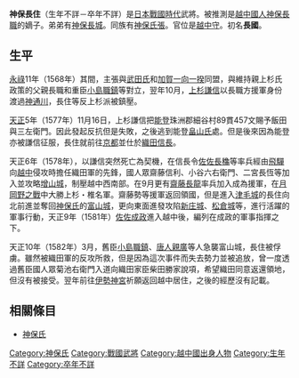 {{unreferenced|time=2013-05-24T07:32:59+00:00}}
{{japanese|japanese=神保 長住|kana=じんぼう ながずみ|romaji=Jinbō Nagazumi}}
'''神保長住'''（生年不詳－卒年不詳）是[[日本戰國時代|日本戰國時代]]武將。被推測是[[越中|越中]][[國人|國人]][[神保長職|神保長職]]的嫡子。弟弟有[[神保長城|神保長城]]。同族有[[神保氏張|神保氏張]]。官位是[[越中守|越中守]]。初名'''長國'''。

== 生平 ==
[[永祿|永祿]]11年（1568年）其間，主張與[[武田氏|武田氏]]和[[加賀一向一揆|加賀一向一揆]]同盟，與維持親上杉氏政策的父親長職和重臣[[小島職鎮|小島職鎮]]等對立，翌年10月，[[上杉謙信|上杉謙信]]以長職方援軍身份渡過[[神通川|神通川]]，長住等反上杉派被鎮壓。

[[天正_(日本)|天正]]5年（1577年）11月16日，上杉謙信把[[能登國|能登]]珠洲郡細谷村89貫457文賜予飯田與三左衛門。因此發起反抗但是失敗，之後逃到能登[[畠山氏|畠山氏]]處。但是後來因為能登亦被謙信征服，長住就前往[[京都|京都]]並仕於[[織田信長|織田信長]]。

天正6年（1578年），以謙信突然死亡為契機，在信長令[[佐佐長穐|佐佐長穐]]等率兵經由[[飛驒|飛驒]]向[[越中|越中]]侵攻時擔任織田軍的先鋒，國人眾齋藤信利、小谷六右衛門、二宮長恆等加入並攻略[[增山城|增山城]]，制壓越中西南部。在9月更有[[齋藤長龍|齋藤長龍]]率兵加入成為援軍，在[[月岡野之戰|月岡野之戰]]中大勝上杉・椎名軍。齋藤勢等援軍返回領國，但是進入[[津毛城|津毛城]]的長住向北前進並奪回[[神保氏|神保氏]]的[[富山城|富山城]]，更向東面進發攻陷[[新庄城|新庄城]]、[[松倉城|松倉城]]等，進行活躍的軍事行動，天正9年（1581年）[[佐佐成政|佐佐成政]]進入越中後，編列在成政的軍事指揮之下。

天正10年（1582年）3月，舊臣[[小島職鎮|小島職鎮]]、[[唐人親廣|唐人親廣]]等人急襲富山城，長住被俘虜。雖然被織田軍的反攻所救，但是因為這次事件而失去勢力並被追放，曾一度透過舊臣國人眾菊池右衛門入道向織田家臣柴田勝家說項，希望織田同意返還領地，但沒有被接受。翌年前往[[伊勢神宮|伊勢神宮]]祈願返回越中居住，之後的經歷沒有記載。

== 相關條目 ==
*[[神保氏|神保氏]]

[[Category:神保氏|Category:神保氏]]
[[Category:戰國武將|Category:戰國武將]]
[[Category:越中國出身人物|Category:越中國出身人物]]
[[Category:生年不詳|Category:生年不詳]]
[[Category:卒年不詳|Category:卒年不詳]]